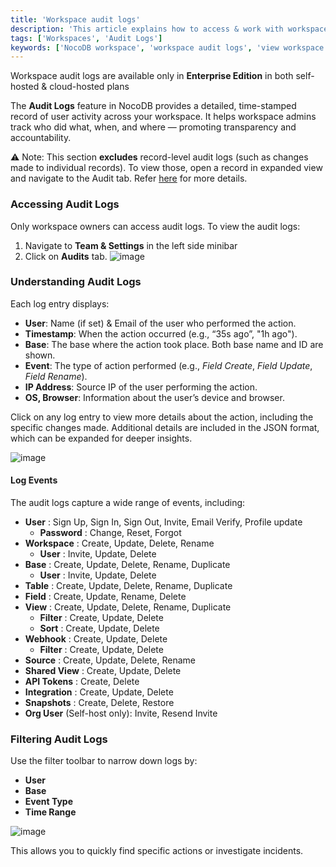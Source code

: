 ```yaml
---
title: 'Workspace audit logs'
description: 'This article explains how to access & work with workspace audit logs.'
tags: ['Workspaces', 'Audit Logs']
keywords: ['NocoDB workspace', 'workspace audit logs', 'view workspace logs', 'workspace activity history', 'workspace actions', 'workspace changes', 'workspace events']
---
```


<Callout type="info">Workspace audit logs are available only in **Enterprise Edition** in both self-hosted & cloud-hosted plans</Callout>

The **Audit Logs** feature in NocoDB provides a detailed, time-stamped record of user activity across your workspace. It helps workspace admins track who did what, when, and where — promoting transparency and accountability.

⚠️ Note: This section **excludes** record-level audit logs (such as changes made to individual records). To view those, open a record in expanded view and navigate to the Audit tab. Refer [here](/records/expand-record#record-audit) for more details.

### Accessing Audit Logs

Only workspace owners can access audit logs. To view the audit logs:

1. Navigate to **Team & Settings** in the left side minibar
2. Click on **Audits** tab.
![image](/img/v2/workspace/workspace-audit.png)


### Understanding Audit Logs

Each log entry displays:

* **User**: Name (if set) & Email of the user who performed the action.
* **Timestamp**: When the action occurred (e.g., “35s ago”, "1h ago").
* **Base**: The base where the action took place. Both base name and ID are shown.
* **Event**: The type of action performed (e.g., *Field Create*, *Field Update*, *Field Rename*).
* **IP Address**: Source IP of the user performing the action.
* **OS, Browser**: Information about the user’s device and browser.

Click on any log entry to view more details about the action, including the specific changes made. Additional details are included in the JSON format, which can be expanded for deeper insights.

![image](/img/v2/workspace/workspace-audit-details.png)

#### Log Events
The audit logs capture a wide range of events, including:

- **User** : Sign Up, Sign In, Sign Out, Invite, Email Verify, Profile update
  - **Password** : Change, Reset, Forgot
- **Workspace** : Create, Update, Delete, Rename
  - **User** : Invite, Update, Delete
- **Base** : Create, Update, Delete, Rename, Duplicate
  - **User** : Invite, Update, Delete
- **Table** : Create, Update, Delete, Rename, Duplicate
- **Field** : Create, Update, Rename, Delete
- **View** : Create, Update, Delete, Rename, Duplicate
  - **Filter** : Create, Update, Delete
  - **Sort** : Create, Update, Delete
- **Webhook** : Create, Update, Delete
  - **Filter** : Create, Update, Delete
- **Source** : Create, Update, Delete, Rename
- **Shared View** : Create, Update, Delete
- **API Tokens** : Create, Delete
- **Integration** : Create, Update, Delete
- **Snapshots** : Create, Delete, Restore
- **Org User** (Self-host only): Invite, Resend Invite


### Filtering Audit Logs

Use the filter toolbar to narrow down logs by:

* **User**
* **Base**
* **Event Type**
* **Time Range**

![image](/img/v2/workspace/workspace-audit-filter.png)

This allows you to quickly find specific actions or investigate incidents.


